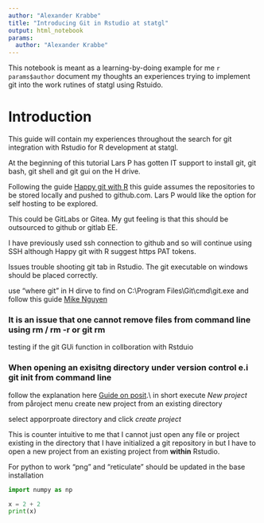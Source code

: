 ```yaml
---
author: "Alexander Krabbe"
title: "Introducing Git in Rstudio at statgl"
output: html_notebook
params: 
  author: "Alexander Krabbe"
---
```


This notebook is meant as a learning-by-doing example for me `r params$author`
document my thoughts an experiences trying to implement git into the work 
rutines of statgl using Rstuido. 

# Introduction

This guide will contain my experiences throughout the search for git integration
with Rstudio for R development at statgl.
 
At the beginning of this tutorial Lars P has gotten IT support to install git,
git bash, git shell and git gui on the H drive.
 
Following the guide [Happy git with R](http://www.happygitwithr.com) this guide
assumes the repositories to be stored locally and pushed to github.com. 
Lars P would like the option for self hosting to be explored. 

This could be GitLabs or Gitea. My gut feeling is that this should be outsourced to github or gitlab EE. 


 
I have previously used ssh connection to github and so will continue using SSH although Happy git with R suggest https PAT tokens.


Issues trouble shooting git tab in Rstudio. The git executable on windows should be placed correctly.

use "where git" in H dirve to find on C:\\Program Files\\Git\\cmd\\git.exe and follow this guide [Mike Nguyen](https://mikenguyen.netlify.app/post/missing-git-tab-in-rstudio-on-windows-computer/)


### It is an issue that one cannot remove files from command line using rm / rm -r or git rm 

testing if the git GUi function in collboration with Rstduio

### When opening an exisitng directory under version control e.i git init from command line

follow the explanation here [Guide on posit](support.posit.co/hc/en-us/articles/200532077).\\
in short
\item execute *New project* from påroject menu
\item create new project from an existing directory
\item select apporproate directory and click *create project*

This is counter intuitive to me that I cannot just open any file or project
existing in the directory that I have initialized a git repository in but I have
to open a new project from an existing project from **within** Rstudio.


For python to work "png" and "reticulate" should be updated in the base installation 
```python
import numpy as np

x = 2 + 2
print(x)
```